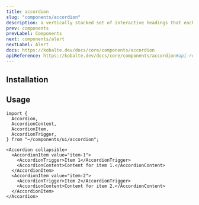 ```yaml
---
title: accordion
slug: "components/accordion"
description: a vertically stacked set of interactive headings that each reveal a section of content.
prev: components
prevLabel: Components
next: components/alert
nextLabel: Alert
docs: https://kobalte.dev/docs/core/components/accordion
apiReference: https://kobalte.dev/docs/core/components/accordion#api-reference
---
```



<PreviewTabs demoCode={AccordionDemoCode}>
  <AccordionDemo client:only="solid-js" />
</PreviewTabs>

## Installation

<InstallationTabs name="accordion" code={AccordionCode} />

## Usage

```tsx
import {
  Accordion,
  AccordionContent,
  AccordionItem,
  AccordionTrigger,
} from "~/components/ui/accordion";
```

```tsx
<Accordion collapsible>
  <AccordionItem value="item-1">
    <AccordionTrigger>Item 1</AccordionTrigger>
    <AccordionContent>Content for item 1.</AccordionContent>
  </AccordionItem>
  <AccordionItem value="item-2">
    <AccordionTrigger>Item 2</AccordionTrigger>
    <AccordionContent>Content for item 2.</AccordionContent>
  </AccordionItem>
</Accordion>
```
